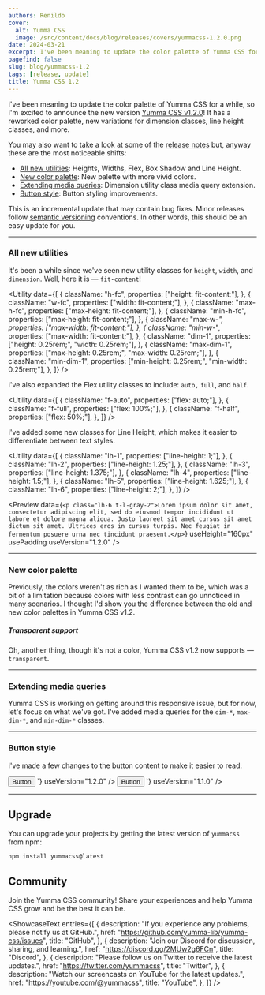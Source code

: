 ```yaml
---
authors: Renildo
cover:
  alt: Yumma CSS
  image: /src/content/docs/blog/releases/covers/yummacss-1.2.0.png
date: 2024-03-21
excerpt: I've been meaning to update the color palette of Yumma CSS for a while, so I'm excited to announce the new version [Yumma CSS v1.2.0](https://github.com/yumma-lib/yumma-css/releases/tag/v1.2.0)! It has a reworked color palette, new variations for dimension classes, line height classes, and more.
pagefind: false
slug: blog/yummacss-1.2
tags: [release, update]
title: Yumma CSS 1.2
---
```



I've been meaning to update the color palette of Yumma CSS for a while, so I'm excited to announce the new version [Yumma CSS v1.2.0](https://github.com/yumma-lib/yumma-css/releases/tag/v1.2.0)! It has a reworked color palette, new variations for dimension classes, line height classes, and more.

You may also want to take a look at some of the [release notes](https://github.com/yumma-lib/yumma-css/releases/tag/v1.2.0) but, anyway these are the most noticeable shifts:

- [All new utilities](#all-new-utilities): Heights, Widths, Flex, Box Shadow and Line Height.
- [New color palette](#new-color-palette): New palette with more vivid colors.
- [Extending media queries](#extending-media-queries): Dimension utility class media query extension.
- [Button style](#button-style): Button styling improvements.

This is an incremental update that may contain bug fixes. Minor releases follow [semantic versioning](https://docs.npmjs.com/about-semantic-versioning) conventions. In other words, this should be an easy update for you.

---

### All new utilities

It's been a while since we've seen new utility classes for `height`, `width`, and `dimension`. Well, here it is — `fit-content`!

<Utility
  data={[
    {
      className: "h-fc",
      properties: ["height: fit-content;"],
    },
    {
      className: "w-fc",
      properties: ["width: fit-content;"],
    },
    {
      className: "max-h-fc",
      properties: ["max-height: fit-content;"],
    },
    {
      className: "min-h-fc",
      properties: ["max-height: fit-content;"],
    },
    {
      className: "max-w-*",
      properties: ["max-width: fit-content;"],
    },
    {
      className: "min-w-*",
      properties: ["max-width: fit-content;"],
    },
    {
      className: "dim-1",
      properties: ["height: 0.25rem;", "width: 0.25rem;"],
    },
    {
      className: "max-dim-1",
      properties: ["max-height: 0.25rem;", "max-width: 0.25rem;"],
    },
    {
      className: "min-dim-1",
      properties: ["min-height: 0.25rem;", "min-width: 0.25rem;"],
    },
  ]}
/>

I've also expanded the Flex utility classes to include: `auto,` `full`, and `half`.

<Utility
  data={[
    {
      className: "f-auto",
      properties: ["flex: auto;"],
    },
    {
      className: "f-full",
      properties: ["flex: 100%;"],
    },
    {
      className: "f-half",
      properties: ["flex: 50%;"],
    },
  ]}
/>

I've added some new classes for Line Height, which makes it easier to differentiate between text styles.

<Utility
  data={[
    {
      className: "lh-1",
      properties: ["line-height: 1;"],
    },
    {
      className: "lh-2",
      properties: ["line-height: 1.25;"],
    },
    {
      className: "lh-3",
      properties: ["line-height: 1.375;"],
    },
    {
      className: "lh-4",
      properties: ["line-height: 1.5;"],
    },
    {
      className: "lh-5",
      properties: ["line-height: 1.625;"],
    },
    {
      className: "lh-6",
      properties: ["line-height: 2;"],
    },
  ]}
/>

<Preview
  data={`<p class="lh-6 t-l-gray-2">Lorem ipsum dolor sit amet, consectetur adipiscing elit, sed do eiusmod tempor incididunt ut labore et dolore magna aliqua. Justo laoreet sit amet cursus sit amet dictum sit amet. Ultrices eros in cursus turpis. Nec feugiat in fermentum posuere urna nec tincidunt praesent.</p>`}
  useHeight="160px"
  usePadding
  useVersion="1.2.0"
/>

---

### New color palette

Previously, the colors weren't as rich as I wanted them to be, which was a bit of a limitation because colors with less contrast can go unnoticed in many scenarios. I thought I'd show you the difference between the old and new color palettes in Yumma CSS v1.2.

<Tabs>
  <TabItem value="now" label="Now">
    <Palette
      data={[
        {
          name: "Blue",
          color: "#3575dd",
        },
        {
          name: "Indigo",
          color: "#595cd9",
        },
      ]}
    />
  </TabItem>
  <TabItem value="then" label="Then">
    <Palette
      data={[
        {
          name: "Blue",
          color: "#438cca",
        },
        {
          name: "Indigo",
          color: "#595cd9",
        },
      ]}
    />
  </TabItem>
</Tabs>

##### Transparent support

Oh, another thing, though it's not a color, Yumma CSS v1.2 now supports — `transparent`.

---

### Extending media queries

Yumma CSS is working on getting around this responsive issue, but for now, let's focus on what we've got. I've added media queries for the `dim-*`, `max-dim-*`, and `min-dim-*` classes.

---

### Button style

I've made a few changes to the button content to make it easier to read.

<Tabs>
  <TabItem value="now" label="Now">
    <Preview
      data={`<div class="ins h-1/1">
          <button class="btn-pink t-white">Button</button>
        </div>
      `}
      useVersion="1.2.0"
    />
  </TabItem>
  <TabItem value="then" label="Then">
    <Preview
      data={`<div class="ins h-1/1">
          <button class="btn-pink t-white">Button</button>
        </div>
      `}
      useVersion="1.1.0"
    />
  </TabItem>
</Tabs>

---

## Upgrade

You can upgrade your projects by getting the latest version of `yummacss` from npm:

```bash
npm install yummacss@latest
```

## Community

Join the Yumma CSS community! Share your experiences and help Yumma CSS grow and be the best it can be.

<ShowcaseText
  entries={[
    {
      description:
        "If you experience any problems, please notify us at GitHub.",
      href: "https://github.com/yumma-lib/yumma-css/issues",
      title: "GitHub",
    },
    {
      description: "Join our Discord for discussion, sharing, and learning.",
      href: "https://discord.gg/2MUw2g6FCn",
      title: "Discord",
    },
    {
      description: "Please follow us on Twitter to receive the latest updates.",
      href: "https://twitter.com/yummacss",
      title: "Twitter",
    },
    {
      description: "Watch our screencasts on YouTube for the latest updates.",
      href: "https://youtube.com/@yummacss",
      title: "YouTube",
    },
  ]}
/>

